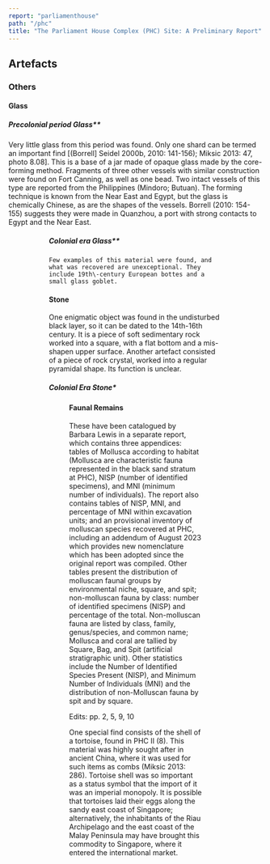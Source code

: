 ```yaml
---
report: "parliamenthouse"
path: "/phc"
title: "The Parliament House Complex (PHC) Site: A Preliminary Report"
---
```


## Artefacts
### Others
#### Glass
##### Precolonial period Glass**
Very little glass from this period was found. Only one shard can be termed an important find \[(Borrell\] Seidel 2000b, 2010: 141-156); Miksic 2013: 47, photo 8.08\]. This is a base of a jar made of opaque glass made by the core-forming method. Fragments of three other vessels with similar construction were found on Fort Canning, as well as one bead. Two intact vessels of this type are reported from the Philippines (Mindoro; Butuan). The forming technique is known from the Near East and Egypt, but the glass is chemically Chinese, as are the shapes of the vessels. Borrell (2010: 154-155) suggests they were made in Quanzhou, a port with strong contacts to Egypt and the Near East.

<Figure
img="Figure-100-DSC04462.jpg-and-Figure-101-Glass-with-inlaid-glass.jpg"
caption="Figures 100 and 101 Examples of glass artefacts from 14-16th century Singapore."
/>


<Figure
img="Figure-101-Glass-with-inlaid-glass.jpg"
caption="Figures 100 and 101 Examples of glass artefacts from 14-16th century Singapore."
/>
 


##### Colonial era Glass**
	Few examples of this material were found, and what was recovered are unexceptional. They include 19th\-century European bottes and a small glass goblet.

#### Stone
One enigmatic object was found in the undisturbed black layer, so it can be dated to the 14th\-16th century. It is a piece of soft sedimentary rock worked into a square, with a flat bottom and a mis-shapen upper surface. 
Another artefact consisted of a piece of rock crystal, worked into a regular pyramidal shape. Its function is unclear. 

##### Colonial Era Stone*

<Figure
img="Figure-102-DSC05266-guli.jpg"
caption="Figure 102 Examples of stone marbles (*guli*) used in games."
/> 


#### Faunal Remains 
These have been catalogued by Barbara Lewis in a separate report, which contains three appendices: tables of Mollusca according to habitat (Mollusca are characteristic fauna represented in the black sand stratum at PHC), NISP (number of identified specimens), and MNI (minimum number of individuals). The report also contains tables of NISP, MNI, and percentage of MNI within excavation units; and an provisional inventory of molluscan species recovered at PHC, including an addendum of August 2023 which provides new nomenclature which has been adopted since the original report was compiled. Other tables present the distribution of molluscan faunal groups by environmental niche, square, and spit; non-molluscan fauna by class: number of identified specimens (NISP) and percentage of the total. Non-molluscan fauna are listed by class, family, genus/species, and common name; Mollusca and coral are tallied by Square, Bag, and Spit (artificial stratigraphic unit). Other statistics include the Number of Identified Species Present (NISP), and Minimum Number of Individuals (MNI) and the distribution of non-Molluscan fauna by spit and by square. 

Edits: pp. 2, 5, 9, 10 

One special find consists of the shell of a tortoise, found in PHC II (8).  This material was highly sought after in ancient China, where it was used for such items as combs (Miksic 2013: 286). Tortoise shell was so important as a status symbol that the import of it was an imperial monopoly. It is possible that tortoises laid their eggs along the sandy east coast of Singapore; alternatively, the inhabitants of the Riau Archipelago and the east coast of the Malay Peninsula may have brought this commodity to Singapore, where it entered the international market. 
